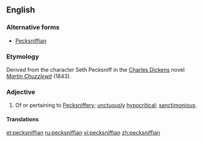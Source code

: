 ==English==

===Alternative forms===
* [[Pecksniffian]]

===Etymology===
Derived from the character Seth Pecksniff in the [[w:Charles Dickens|Charles Dickens]] novel ''[[w:Martin Chuzzlewit|Martin Chuzzlewit]]'' (1843).

===Adjective===
{{en-adj}}

# Of or pertaining to [[Pecksniffery]]; [[unctuously]] [[hypocritical]]; [[sanctimonious]].

====Translations====
{{trans-top|of or pertaining to Pecksniffery}}
{{trans-mid}}
{{trans-bottom}}

[[et:pecksniffian]]
[[ru:pecksniffian]]
[[vi:pecksniffian]]
[[zh:pecksniffian]]